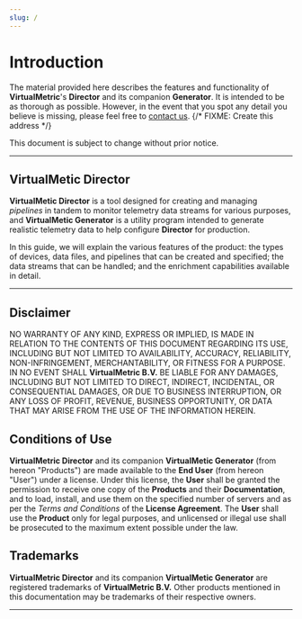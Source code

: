 ```yaml
---
slug: /
---
```


# Introduction

The material provided here describes the features and functionality of **VirtualMetric**'s **Director** and its companion **Generator**. It is intended to be as thorough as possible. However, in the event that you spot any detail you believe is missing, please feel free to [contact us](mailto:doc-service@virtualmetric.com). {/* FIXME: Create this address */}

This document is subject to change without prior notice.

---

## VirtualMetic Director

**VirtualMetic Director** is a tool designed for creating and managing _pipelines_ in tandem to monitor telemetry data streams for various purposes, and **VirtualMetic Generator** is a utility program intended to generate realistic telemetry data to help configure **Director** for production.

In this guide, we will explain the various features of the product: the types of devices, data files, and pipelines that can be created and specified; the data streams that can be handled; and the enrichment capabilities available in detail.

---

## Disclaimer

NO WARRANTY OF ANY KIND, EXPRESS OR IMPLIED, IS MADE IN RELATION TO THE CONTENTS OF THIS DOCUMENT REGARDING ITS USE, INCLUDING BUT NOT LIMITED TO AVAILABILITY, ACCURACY, RELIABILITY, NON-INFRINGEMENT, MERCHANTABILITY, OR FITNESS FOR A PURPOSE. IN NO EVENT SHALL **VirtualMetric B.V.** BE LIABLE FOR ANY DAMAGES, INCLUDING BUT NOT LIMITED TO DIRECT, INDIRECT, INCIDENTAL, OR CONSEQUENTIAL DAMAGES, OR DUE TO BUSINESS INTERRUPTION, OR ANY LOSS OF PROFIT, REVENUE, BUSINESS OPPORTUNITY, OR DATA THAT MAY ARISE FROM THE USE OF THE INFORMATION HEREIN.

## Conditions of Use

**VirtualMetric Director** and its companion **VirtualMetic Generator** (from hereon "Products") are made available to the **End User** (from hereon "User") under a license. Under this license, the **User** shall be granted the permission to receive one copy of the **Products** and their **Documentation**, and to load, install, and use them on the specified number of servers and as per the _Terms and Conditions_ of the **License Agreement**. The **User** shall use the **Product** only for legal purposes, and unlicensed or illegal use shall be prosecuted to the maximum extent possible under the law.

## Trademarks

**VirtualMetric Director** and its companion **VirtualMetic Generator** are registered trademarks of **VirtualMetric B.V.** Other products mentioned in this documentation may be trademarks of their respective owners.

---

<FooterCopyright copyright="Copright &copy; 2024 VirtualMetric. All rights reserved."/>
